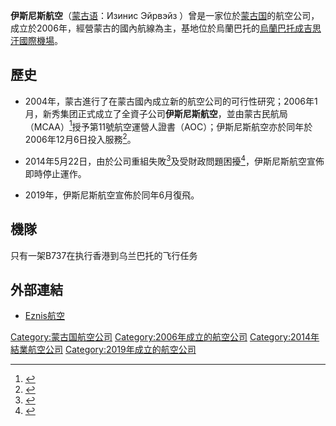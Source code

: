 {{Infobox_Airline |
airline=伊斯尼斯航空<br />Изинис Эйрвэйз|
logo=|
logo_size=180|
fleet_size=1|
destinations=2|
IATA=MG|
ICAO=EZA|
callsign=EZA|
parent=|
founded=2006年|
ceased=2014年<br>2019年復航|
headquarters=[[蒙古|蒙古]][[烏蘭巴托|烏蘭巴托]]|
key_people=|
hubs= [[乌兰巴托|乌兰巴托]][[成吉思汗国际机场|成吉思汗国际机场]]|
focus_cities=|
frequent_flyer=|
lounge=|
alliance=|
website= http://www.eznis.com|
}}

'''伊斯尼斯航空'''（[[蒙古语|蒙古语]]：Изинис Эйрвэйз {{lang-en|Eznis Airways}}）曾是一家位於[[蒙古国|蒙古国]]的航空公司，成立於2006年，經營蒙古的國內航線為主，基地位於烏蘭巴托的[[烏蘭巴托成吉思汗國際機場|烏蘭巴托成吉思汗國際機場]]。

==歷史==
*2004年，蒙古{{Link-en|新秀集团|Newcom Group}}進行了在蒙古國內成立新的航空公司的可行性研究；2006年1月，新秀集团正式成立了全資子公司'''伊斯尼斯航空'''，並由蒙古民航局（MCAA）<ref>{{Cite web |url=http://www.mcaa.gov.mn/ |title=存档副本 |accessdate=2020-09-29 |archive-date=2012-10-07 |archive-url=https://www.webcitation.org/6BEwf96yN?url=http://www.mcaa.gov.mn/ |dead-url=no }}</ref>授予第11號航空運營人證書（AOC）；伊斯尼斯航空亦於同年於2006年12月6日投入服務<ref>{{cite web|url=http://www.planespotters.net/Airline/Eznis-Airways|title=Eznis Airways fleet details|publisher=planespotters.net|accessdate=March 26, 2012|archive-date=2012-09-20|archive-url=https://www.webcitation.org/6ApI86uzU?url=http://www.planespotters.net/Airline/Eznis-Airways|dead-url=no}}</ref>。

*2014年5月22日，由於公司重組失敗<ref name="ceased">{{Cite web |url=http://ch-aviation.com/portal/news/28201-mongolias-eznis-airways-suspends-operations-indefinitely |title=存档副本 |accessdate=2019-05-30 |archive-date=2014-05-25 |archive-url=https://web.archive.org/web/20140525232636/http://ch-aviation.com/portal/news/28201-mongolias-eznis-airways-suspends-operations-indefinitely |dead-url=no }}</ref>及受財政問題困擾<ref>{{cite web |url=http://www.flyeznis.com/statement |title=Archived copy |accessdate=2014-05-22 |deadurl=yes |archiveurl=https://archive.is/20140522070331/http://www.flyeznis.com/statement |archivedate=2014-05-22 |df= }}</ref>，伊斯尼斯航空宣佈即時停止運作。

*2019年，伊斯尼斯航空宣佈於同年6月復飛。

== 機隊 ==
只有一架B737在执行香港到乌兰巴托的飞行任务

== 外部連結 ==
*[http://www.eznis.com Eznis航空] {{Wayback|url=http://www.eznis.com/ |date=20200812175947 }}
<references/>

[[Category:蒙古国航空公司|Category:蒙古国航空公司]]
[[Category:2006年成立的航空公司|Category:2006年成立的航空公司]]
[[Category:2014年結業航空公司|Category:2014年結業航空公司]]
[[Category:2019年成立的航空公司|Category:2019年成立的航空公司]]